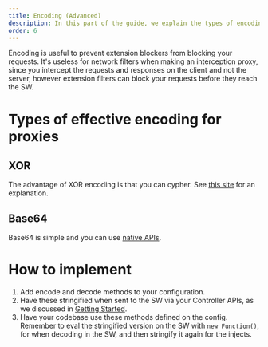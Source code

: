 ```yaml
---
title: Encoding (Advanced)
description: In this part of the guide, we explain the types of encoding that are recommended for web proxies, and how you should implement encoding.
order: 6
---
```


Encoding is useful to prevent extension blockers from blocking your requests. It's useless for network filters when making an interception proxy, since you intercept the requests and responses on the client and not the server, however extension filters can block your requests before they reach the SW.

# Types of effective encoding for proxies

## XOR

The advantage of XOR encoding is that you can cypher. See [this site](https://cryptools.github.io/XORCipher/) for an explanation.

## Base64

Base64 is simple and you can use [native APIs](https://developer.mozilla.org/en-US/docs/Glossary/Base64#javascript_support).

# How to implement

1. Add encode and decode methods to your configuration.
2. Have these stringified when sent to the SW via your Controller APIs, as we discussed in [Getting Started](./getting-started.mdx).
3. Have your codebase use these methods defined on the config. Remember to eval the stringified version on the SW with `new Function()`, for when decoding in the SW, and then stringify it again for the injects.
